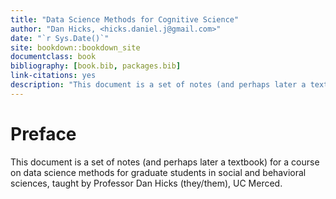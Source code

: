 ```yaml
--- 
title: "Data Science Methods for Cognitive Science"
author: "Dan Hicks, <hicks.daniel.j@gmail.com>"
date: "`r Sys.Date()`"
site: bookdown::bookdown_site
documentclass: book
bibliography: [book.bib, packages.bib]
link-citations: yes
description: "This document is a set of notes (and perhaps later a textbook) for a course on data science methods for graduate students in social and behavioral sciences."
---
```


# Preface # {-} 

This document is a set of notes (and perhaps later a textbook) for a course on data science methods for graduate students in social and behavioral sciences, taught by Professor Dan Hicks (they/them), UC Merced. 



